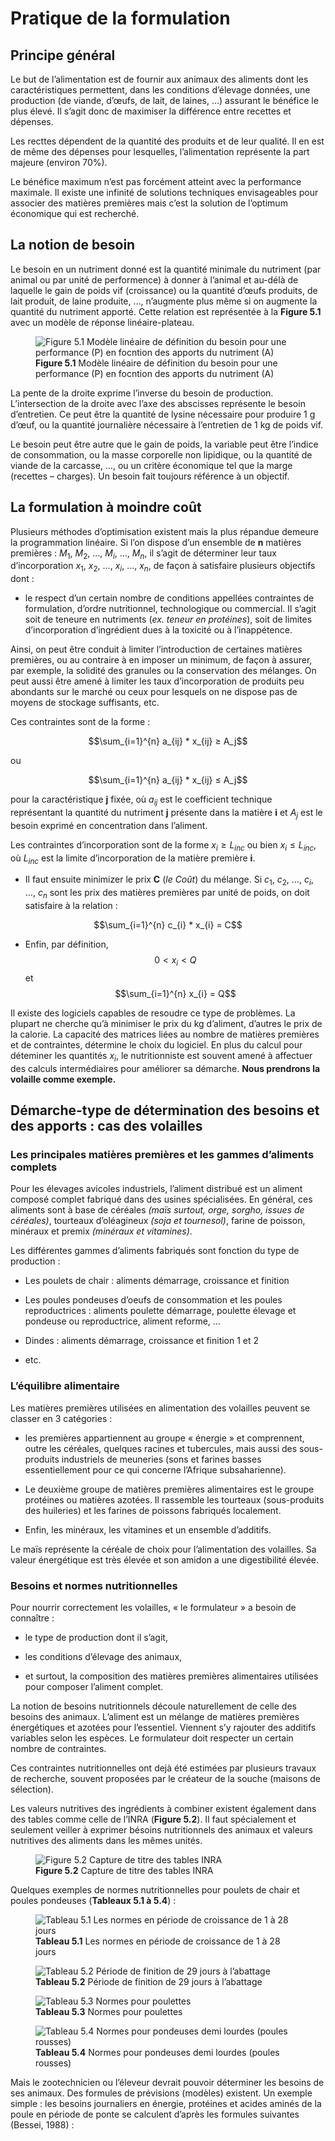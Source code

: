 # Pratique de la formulation {#pratique}

##	Principe général

Le but de l’alimentation est de fournir aux animaux des aliments dont les caractéristiques permettent, dans les conditions d’élevage données, une production (de viande, d’œufs, de lait, de laines, …) assurant le bénéfice le plus élevé. Il s’agit donc de maximiser la différence entre recettes et dépenses.

Les recttes dépendent de la quantité des produits et de leur qualité. Il en est de même des dépenses pour lesquelles, l’alimentation représente la part majeure (environ 70%).

Le bénéfice maximum n’est pas forcément atteint avec la performance maximale. Il existe une infinité de solutions techniques envisageables pour associer des matières premières mais c’est la solution de l’optimum économique qui est recherché.

##	La notion de besoin

Le besoin en un nutriment donné est la quantité minimale du nutriment (par animal ou par unité de performence) à donner à l’animal et au-délà de laquelle le gain de poids vif (croissance) ou la quantité d’œufs produits, de lait produit, de laine produite, ..., n’augmente plus même si on augmente la quantité du nutriment apporté. Cette relation est représentée à la **Figure 5.1** avec un modèle de réponse linéaire-plateau.

![**Figure 5.1** Modèle linéaire de définition du besoin pour une performance (P) en focntion des apports du nutriment (A)](figures/fig5.1.png)

La pente de la droite exprime l’inverse du besoin de production. L’intersection de la droite avec l’axe des abscisses représente le besoin d’entretien. Ce peut être la quantité de lysine nécessaire pour produire 1 g d’œuf, ou la quantité journalière nécessaire à l’entretien de 1 kg de poids vif.

Le besoin peut être autre que le gain de poids, la variable peut être l’indice de consommation, ou la masse corporelle non lipidique, ou la quantité de viande de la carcasse, ..., ou un critère économique tel que la marge (recettes – charges). Un besoin fait toujours référence à un objectif.

##	La formulation à moindre coût

Plusieurs méthodes d’optimisation existent mais la plus répandue demeure la programmation linéaire. Si l’on dispose d’un ensemble de **n** matières premières : $M_1$, $M_2$, ..., $M_i$, ..., $M_n$, il s’agit de déterminer leur taux d’incorporation $x_1$, $x_2$, ..., $x_i$, ..., $x_n$, de façon à satisfaire plusieurs objectifs dont :

-	le respect d’un certain nombre de conditions appellées contraintes de formulation, d’ordre nutritionnel, technologique ou commercial. Il s’agit soit de teneure en nutriments (*ex. teneur en protéines*), soit de limites d’incorporation d’ingrédient dues à la toxicité ou à l’inappétence. 

Ainsi, on peut être conduit à limiter l’introduction de certaines matières premières, ou au contraire à en imposer un minimum, de façon à assurer, par exemple, la solidité des granules ou la conservation des mélanges. On peut aussi être amené à limiter les taux d’incorporation de produits peu abondants sur le marché ou ceux pour lesquels on ne dispose pas de moyens de stockage suffisants, etc.

Ces contraintes sont de la forme : 

$$\sum_{i=1}^{n} a_{ij} * x_{ij} ≥ A_j$$

ou 

$$\sum_{i=1}^{n} a_{ij} * x_{ij} ≤ A_j$$

pour la caractéristique **j** fixée, où $a_{ij}$ est le coefficient technique représentant la quantité du nutriment **j** présente dans la matière **i** et $A_j$ est le besoin exprimé en concentration dans l’aliment.

Les contraintes d’incorporation sont de la forme $x_i ≥ L_{inc}$ ou bien $x_i ≤ L_{inc}$, où $L_{inc}$ est la limite d’incorporation de la matière première **i**.

-	Il faut ensuite minimizer le prix **C** (*le Coût*) du mélange. Si $c_1$, $c_2$, ..., $c_i$, ..., $c_n$ sont les prix des matières premières par unité de poids, on doit satisfaire à la relation : 

$$\sum_{i=1}^{n} c_{i} * x_{i} = C$$

- Enfin, par définition, 
$$0 < x_i < Q$$ 
et 
$$\sum_{i=1}^{n} x_{i} = Q$$

Il existe des logiciels capables de resoudre ce type de problèmes. La plupart ne cherche qu’à minimiser le prix du kg d’aliment, d’autres le prix de la calorie. La capacité des matrices liées au nombre de matières premières et de contraintes, détermine le choix du logiciel. En plus du calcul pour déteminer les quantités $x_i$, le nutritionniste est souvent amené à affectuer des calculs intermédiaires pour améliorer sa démarche. **Nous prendrons la volaille comme exemple.**

##	Démarche-type de détermination des besoins et des apports : cas des volailles

###	Les principales matières premières et les gammes d’aliments complets

Pour les élevages avicoles industriels, l'aliment distribué est un aliment composé complet fabriqué dans des usines spécialisées. En général, ces aliments sont à base de céréales *(maïs surtout, orge, sorgho, issues de céréales)*, tourteaux d'oléagineux *(soja et tournesol)*, farine de poisson, minéraux et premix *(minéraux et vitamines)*. 

Les différentes gammes d'aliments fabriqués sont fonction du type de production :

-	Les poulets de chair : aliments démarrage, croissance et finition

-	Les poules pondeuses d'oeufs de consommation et les poules reproductrices : aliments poulette démarrage, poulette élevage et pondeuse ou reproductrice, aliment reforme, ...

-	Dindes : aliments démarrage, croissance et finition 1 et 2

-	etc.

###	L’équilibre alimentaire

Les matières premières utilisées en alimentation des volailles peuvent se classer en 3 catégories :

- les premières appartiennent au groupe « énergie » et comprennent, outre les céréales, quelques racines et tubercules, mais aussi des sous-produits industriels de meuneries (sons et farines basses essentiellement pour ce qui concerne l’Afrique subsaharienne).

- Le deuxième groupe de matières premières alimentaires est le groupe protéines ou matières azotées. Il rassemble les tourteaux (sous-produits des huileries) et les farines de poissons fabriqués localement. 

- Enfin, les minéraux, les vitamines et un ensemble d’additifs.

Le maïs représente la céréale de choix pour l’alimentation des volailles. Sa valeur énergétique est très élevée et son amidon a une digestibilité élevée.

###	Besoins et normes nutritionnelles

Pour nourrir correctement les volailles, « le formulateur » a besoin de connaître :

-	le type de production dont il s’agit,

-	les conditions d’élevage des animaux,

-	et surtout, la composition des matières premières alimentaires utilisées pour composer l’aliment complet.

La notion de besoins nutritionnels découle naturellement de celle des besoins des animaux.
L’aliment est un mélange de matières premières énergétiques et azotées pour l’essentiel. Viennent s’y rajouter des additifs variables selon les espèces. Le formulateur doit respecter un certain nombre de contraintes.

Ces contraintes nutritionnelles ont dejà été estimées par plusieurs travaux de recherche, souvent proposées par le créateur de la souche (maisons de sélection). 

Les valeurs nutritives des ingrédients à combiner existent également dans des tables comme celle de l'INRA (**Figure 5.2**). Il faut spécialement et seulement veiller à exprimer bésoins nutritionnels des animaux et valeurs nutritives des aliments dans les mêmes unités.

![**Figure 5.2** Capture de titre des tables INRA](figures/fig5.2.png)

Quelques exemples de normes nutritionnelles pour poulets de chair et poules pondeuses (**Tableaux 5.1 à 5.4**) :

![**Tableau 5.1** Les normes en période de croissance de 1 à 28 jours](figures/tab5.1.png)

![**Tableau 5.2** Période de finition de 29 jours à l’abattage](figures/tab5.2.png)

![**Tableau 5.3** Normes pour poulettes](figures/tab5.3.png)

![**Tableau 5.4** Normes pour pondeuses demi lourdes (poules rousses)](figures/tab5.4.png)

Mais le zootechnicien ou l'éleveur devrait pouvoir déterminer les besoins de ses animaux. Des formules de prévisions (modèles) existent. Un exemple simple : les besoins journaliers en énergie, protéines et acides aminés de la poule en période de ponte se calculent d’après les formules suivantes (Bessei, 1988) :



